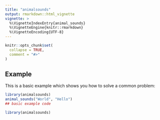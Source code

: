 ```yaml
---
title: "animalsounds"
output: rmarkdown::html_vignette
vignette: >
  %\VignetteIndexEntry{animal_sounds}
  %\VignetteEngine{knitr::rmarkdown}
  %\VignetteEncoding{UTF-8}
---
```


```r
knitr::opts_chunk$set(
  collapse = TRUE,
  comment = "#>"
)

```
## Example

This is a basic example which shows you how to solve a common problem:

```r
library(animalsounds)
animal_sounds("World", "Hello")
## basic example code
```

```r
library(animalsounds)
```
